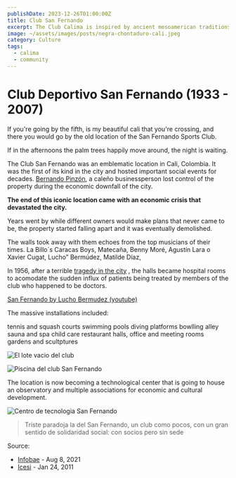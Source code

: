 ```yaml
---
publishDate: 2023-12-26T01:00:00Z
title: Club San Fernando
excerpt: The Club Calima is inspired by ancient mesoamerican traditions
image: ~/assets/images/posts/negra-chontaduro-cali.jpeg
category: Culture
tags:
  - calima
  - community
---
```


# Club Deportivo San Fernando (1933 - 2007)

If you're going by the fifth, is my beautiful cali that you're crossing, and
there you would go by the old location of the San Fernando Sports Club.

If in the afternoons the palm trees happily move around, the night is waiting.

The Club San Fernando was an emblematic location in Cali, Colombia. It was the first of its kind in the city
and hosted important social events for decades.
[Bernando Pinzón](https://www.eltiempo.com/archivo/documento/CMS-4791207), a caleño businessperson lost control
of the property during the economic downfall of the city.

**The end of this iconic location came with an economic crisis that devastated the city.**

Years went by while different owners would make plans that never came to be, the
property started falling apart and it was eventually demolished.

The walls took away with them echoes from the top musicians of their times. La
Billo´s Caracas Boys, Matecaña, Benny Moré, Agustín Lara o Xavier Cugat, Lucho” Bermúdez, Matilde Díaz,

In 1956, after a terrible
[tragedy in the city](https://www.banrepcultural.org/biblioteca-virtual/credencial-historia/numero-117/la-explosion-de-cali-agosto-7-de-1956)
, the halls became hospital rooms to acomodate the sudden influx of patients being treated by
members of the club who happened to be doctors.

[San Fernando by Lucho Bermudez (youtube)](https://www.youtube.com/watch?v=u7_dh7LAEyk)

The massive installations included:

 tennis and squash courts
 swimming pools
 diving platforms
 bowlling alley
 sauna and spa
 child care
 restaurant
 halls, office and meeting rooms
 gardens and scultptures

![El lote vacio del club](~/assets/images/posts/san-fernando-lote.jpeg)

![Piscina del club San Fernando](~/assets/images/posts/san-fernando-1.jpeg)

The location is now becoming a technological center that is going to house an
observatory and multiple associations for economic and cultural development.

![Centro de tecnologia San Fernando](~/assets/images/posts/san-fernando-2.jpeg)

> Triste paradoja la del San Fernando, un club como pocos, con un gran sentido de solidaridad social: con socios pero sin sede

Source:
- [Infobae](https://www.infobae.com/america/colombia/2021/08/24/san-fernando-el-club-de-las-elites-de-cali-en-los-70-que-fue-comprado-por-la-mafia-y-ahora-sera-un-centro-de-tecnologia/) - Aug 8, 2021
- [Icesi](https://www.icesi.edu.co/blogs/papeldecolgadura/2011/01/24/el-muro-de-los-lamentos-el-club-san-fernando-de-cali-1930-2007/) - Jan 24, 2011
